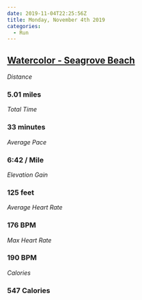 ```yaml
---
date: 2019-11-04T22:25:56Z
title: Monday, November 4th 2019
categories:
  - Run
---
```

## [Watercolor - Seagrove Beach](https://www.strava.com/activities/2841635895)

_Distance_

### 5.01 miles

_Total Time_

### 33 minutes

_Average Pace_

### 6:42 / Mile

_Elevation Gain_

### 125 feet

_Average Heart Rate_

### 176 BPM

_Max Heart Rate_

### 190 BPM

_Calories_

### 547 Calories